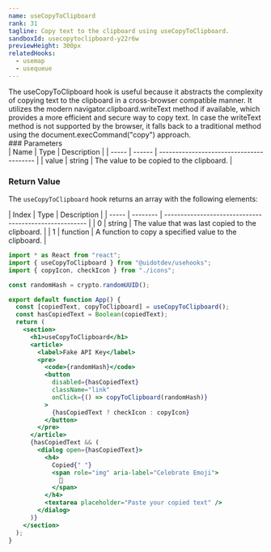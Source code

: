 ```yaml
---
name: useCopyToClipboard
rank: 31
tagline: Copy text to the clipboard using useCopyToClipboard.
sandboxId: usecopytoclipboard-y22r6w
previewHeight: 300px
relatedHooks:
  - usemap
  - usequeue
---
```



<HookDescription name={frontmatter.name}>
  The useCopyToClipboard hook is useful because it abstracts the complexity of
  copying text to the clipboard in a cross-browser compatible manner. It
  utilizes the modern navigator.clipboard.writeText method if available, which
  provides a more efficient and secure way to copy text. In case the writeText
  method is not supported by the browser, it falls back to a traditional method
  using the document.execCommand("copy") approach.
</HookDescription>

<div class="reference">
  ### Parameters

  <div class="table-container">
  | Name  | Type   | Description                              |
  | ----- | ------ | ---------------------------------------- |
  | value | string | The value to be copied to the clipboard. |
  </div>

  ### Return Value

  The `useCopyToClipboard` hook returns an array with the following elements:

  <div class="table-container">
  | Index | Type     | Description                                            |
  | ----- | -------- | ------------------------------------------------------ |
  | 0     | string   | The value that was last copied to the clipboard.       |
  | 1     | function | A function to copy a specified value to the clipboard. |
  </div>
</div>

<CodePreview
  sandboxId={frontmatter.sandboxId}
  previewHeight={frontmatter.previewHeight}
/>

<StaticCodeContainer>

```jsx
import * as React from "react";
import { useCopyToClipboard } from "@uidotdev/usehooks";
import { copyIcon, checkIcon } from "./icons";

const randomHash = crypto.randomUUID();

export default function App() {
  const [copiedText, copyToClipboard] = useCopyToClipboard();
  const hasCopiedText = Boolean(copiedText);
  return (
    <section>
      <h1>useCopyToClipboard</h1>
      <article>
        <label>Fake API Key</label>
        <pre>
          <code>{randomHash}</code>
          <button
            disabled={hasCopiedText}
            className="link"
            onClick={() => copyToClipboard(randomHash)}
          >
            {hasCopiedText ? checkIcon : copyIcon}
          </button>
        </pre>
      </article>
      {hasCopiedText && (
        <dialog open={hasCopiedText}>
          <h4>
            Copied{" "}
            <span role="img" aria-label="Celebrate Emoji">
              🎉
            </span>
          </h4>
          <textarea placeholder="Paste your copied text" />
        </dialog>
      )}
    </section>
  );
}
```

</StaticCodeContainer>
